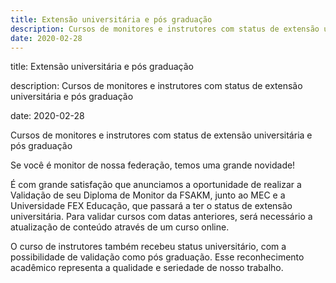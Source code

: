 ```yaml
---
title: Extensão universitária e pós graduação
description: Cursos de monitores e instrutores com status de extensão universitária e pós graduação
date: 2020-02-28
---
```


title: Extensão universitária e pós graduação

description: Cursos de monitores e instrutores com status de extensão universitária e pós graduação

date: 2020-02-28

Cursos de monitores e instrutores com status de extensão universitária e pós graduação

Se você é monitor de nossa federação, temos uma grande novidade!

É com grande satisfação que anunciamos a oportunidade de realizar a Validação de seu Diploma de Monitor da FSAKM, junto ao MEC e a Universidade FEX Educação, que passará a ter o status de extensão universitária. Para validar cursos com datas anteriores, será necessário a atualização de conteúdo através de um curso online.

O curso de instrutores também recebeu status universitário, com a possibilidade de validação como pós graduação. Esse reconhecimento acadêmico representa a qualidade e seriedade de nosso trabalho.
